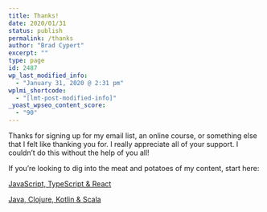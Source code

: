 ```yaml
---
title: Thanks!
date: 2020/01/31
status: publish
permalink: /thanks
author: "Brad Cypert"
excerpt: ""
type: page
id: 2487
wp_last_modified_info:
  - "January 31, 2020 @ 2:31 pm"
wplmi_shortcode:
  - "[lmt-post-modified-info]"
_yoast_wpseo_content_score:
  - "90"
---
```


Thanks for signing up for my email list, an online course, or something else that I felt like thanking you for. I really appreciate all of your support. I couldn’t do this without the help of you all!

If you’re looking to dig into the meat and potatoes of my content, start here:

[JavaScript, TypeScript & React](https://www.bradcypert.com/javascript-resources/)

[Java, Clojure, Kotlin & Scala](https://www.bradcypert.com/jvm-resources/)
